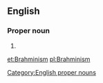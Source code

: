 ==English==

===Proper noun===
{{head|en|alternative spelling}}

# {{alternative spelling of|Brahmanism|lang=en}}

[[Category:English proper nouns]]

[[et:Brahminism]]
[[pl:Brahminism]]